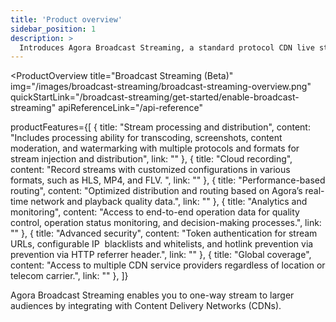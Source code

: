 ```yaml
---
title: 'Product overview'
sidebar_position: 1
description: >
  Introduces Agora Broadcast Streaming, a standard protocol CDN live streaming service.
---
```


<ProductOverview
    title="Broadcast Streaming (Beta)"
    img="/images/broadcast-streaming/broadcast-streaming-overview.png"
    quickStartLink="/broadcast-streaming/get-started/enable-broadcast-streaming"
    apiReferenceLink="/api-reference"

productFeatures={[
        {
            title: "Stream processing and distribution",
            content: "Includes processing ability for transcoding, screenshots, content moderation, and watermarking with multiple protocols and formats for stream injection and distribution",
            link: ""
        },
        {
            title: "Cloud recording",
                content: "Record streams with customized configurations in various formats, such as HLS, MP4, and FLV. ",
            link: ""
        },
        {
            title: "Performance-based routing",
                content: "Optimized distribution and routing based on Agora’s real-time network and playback quality data.",
            link: ""
        },
        {
            title: "Analytics and monitoring",
                content: "Access to end-to-end operation data for quality control, operation status monitoring, and decision-making processes.",
            link: ""
        },
        {
            title: "Advanced security",
                content: "Token authentication for stream URLs, configurable IP  blacklists and whitelists, and hotlink prevention via prevention via HTTP referrer header.",
            link: ""
        },
        {
            title: "Global coverage",
                content: "Access to multiple CDN service providers regardless of location or telecom carrier.",
            link: ""
        },
]}

>

Agora Broadcast Streaming enables you to one-way stream to larger audiences by integrating with Content Delivery Networks (CDNs).



</ProductOverview>
